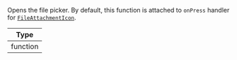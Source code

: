Opens the file picker. By default, this function is attached to `onPress` handler for [`FileAttachmentIcon`](../../../core-components/channel.mdx#fileattachmenticon).

| Type     |
| -------- |
| function |
